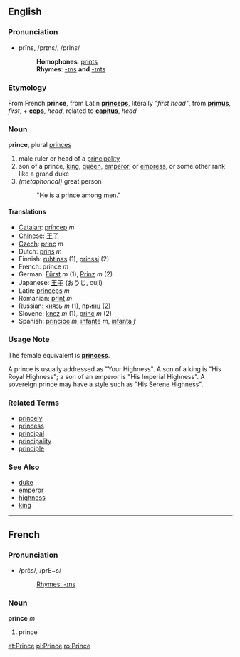 ==English==
===Pronunciation===
*prĭns, /prɪns/, /prIns/
*:'''Homophones''': [[prints]]
*:'''Rhymes''': [[-ɪns]] '''and''' [[-ɪnts]]

===Etymology===
From French '''prince''', from Latin '''[[princeps]]''', literally ''"first head"'', from '''[[primus]]''', ''first'', + '''[[ceps]]''', ''head'', related to '''[[capitus]]''', ''head''

===Noun===
'''prince''', plural [[princes]]

# male ruler or head of a [[principality]]
# son of a prince, [[king]], [[queen]], [[emperor]], or [[empress]], or some other rank like a grand duke
# ''(metaphorical)'' great person
#: "He is a prince among men."


====Translations====
*[[Catalan]]: [[príncep]] ''m''
*[[Chinese]]: [[王子]]
*[[Czech]]: [[princ]] ''m''
*Dutch: [[prins]] ''m''
*Finnish: [[ruhtinas]] (1), [[prinssi]] (2)
*French: prince ''m''
*German: [[Fürst]] ''m'' (1), [[Prinz]] ''m'' (2)
*Japanese: [[王子]] (おうじ, ouji)
*Latin: [[princeps]] ''m''
*Romanian: [[prinţ]] ''m''
*Russian: [[князь]] ''m'' (1), [[принц]] (2)
*Slovene: [[knez]] ''m'' (1), [[princ]] ''m'' (2)
*Spanish: [[príncipe]] ''m'', [[infante]] ''m'', [[infanta]] ''f''

===Usage Note===
The female equivalent is '''[[princess]]'''.

A prince is usually addressed as "Your Highness".  A son of a king is "His Royal Highness"; a son of an emperor is "His Imperial Highness".  A sovereign prince may have a style such as "His Serene Highness".

===Related Terms===
*[[princely]]
*[[princess]]
*[[principal]]
*[[principality]]
*[[principle]]

===See Also===
*[[duke]]
*[[emperor]]
*[[highness]]
*[[king]]




----

==French==
===Pronunciation===
*/prɛ̃s/, /prE~s/
*:[[Rhymes:English:-ɪns|Rhymes: -ɪns]]

===Noun===
'''prince''' ''m''

# prince

[[et:Prince]]
[[pl:Prince]]
[[ro:Prince]]